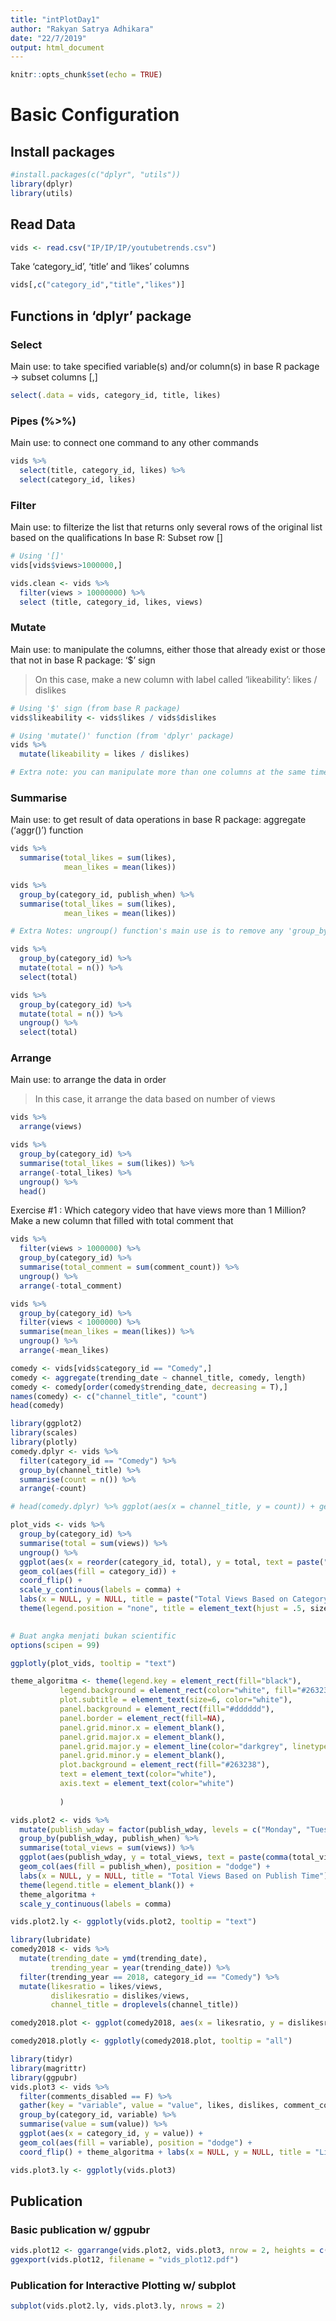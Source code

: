 ---
title: "intPlotDay1"
author: "Rakyan Satrya Adhikara"
date: "22/7/2019"
output: html_document
---

```{r setup, include=FALSE, echo = F}
knitr::opts_chunk$set(echo = TRUE)
```

# Basic Configuration

## Install packages
```{r, echo=FALSE}
#install.packages(c("dplyr", "utils"))
library(dplyr)
library(utils)
```


## Read Data

```{r, ech0 = F}
vids <- read.csv("IP/IP/IP/youtubetrends.csv")
```

Take 'category_id', 'title' and 'likes' columns

```{r}
vids[,c("category_id","title","likes")]
```

## Functions in 'dplyr' package
### Select

Main use: to take specified variable(s) and/or column(s)
in base R package -> subset columns [,]

```{r}
select(.data = vids, category_id, title, likes)
```

### Pipes (%>%)

Main use: to connect one command to any other commands

```{r}
vids %>%
  select(title, category_id, likes) %>% 
  select(category_id, likes)
```

### Filter

Main use: to filterize the list that returns only several rows of the original list based on the qualifications
In base R: Subset row []

```{r}
# Using '[]' 
vids[vids$views>1000000,]

vids.clean <- vids %>% 
  filter(views > 10000000) %>% 
  select (title, category_id, likes, views)
```

### Mutate

Main use: to manipulate the columns, either those that already exist or those that not
in base R package: '$' sign

> On this case, make a new column with label called 'likeability': likes / dislikes

```{r}
# Using '$' sign (from base R package)
vids$likeability <- vids$likes / vids$dislikes

# Using 'mutate()' function (from 'dplyr' package)
vids %>% 
  mutate(likeability = likes / dislikes)

# Extra note: you can manipulate more than one columns at the same time
```

### Summarise

Main use: to get result of data operations
in base R package: aggregate ('aggr()') function

```{r}
vids %>% 
  summarise(total_likes = sum(likes),
            mean_likes = mean(likes))

vids %>%
  group_by(category_id, publish_when) %>% 
  summarise(total_likes = sum(likes),
            mean_likes = mean(likes))

# Extra Notes: ungroup() function's main use is to remove any 'group_by' function-related variables

vids %>% 
  group_by(category_id) %>% 
  mutate(total = n()) %>%  
  select(total)

vids %>% 
  group_by(category_id) %>% 
  mutate(total = n()) %>% 
  ungroup() %>% 
  select(total)
```

### Arrange

Main use: to arrange the data in order

> In this case, it arrange the data based on number of views

```{r}
vids %>% 
  arrange(views)
```

```{r}
vids %>% 
  group_by(category_id) %>% 
  summarise(total_likes = sum(likes)) %>%
  arrange(-total_likes) %>% 
  ungroup() %>% 
  head()
```

Exercise #1 : Which category video that have views more than 1 Million? Make a new column that filled with total comment that
```{r}
vids %>% 
  filter(views > 1000000) %>% 
  group_by(category_id) %>% 
  summarise(total_comment = sum(comment_count)) %>% 
  ungroup() %>% 
  arrange(-total_comment)
```

```{r}
vids %>% 
  group_by(category_id) %>% 
  filter(views < 1000000) %>% 
  summarise(mean_likes = mean(likes)) %>% 
  ungroup() %>% 
  arrange(-mean_likes)
```

```{r}
comedy <- vids[vids$category_id == "Comedy",]
comedy <- aggregate(trending_date ~ channel_title, comedy, length)
comedy <- comedy[order(comedy$trending_date, decreasing = T),]
names(comedy) <- c("channel_title", "count")
head(comedy)
```

```{r}
library(ggplot2)
library(scales)
library(plotly)
comedy.dplyr <- vids %>% 
  filter(category_id == "Comedy") %>%
  group_by(channel_title) %>% 
  summarise(count = n()) %>% 
  arrange(-count)

# head(comedy.dplyr) %>% ggplot(aes(x = channel_title, y = count)) + geom_col() + coord_flip()

plot_vids <- vids %>% 
  group_by(category_id) %>% 
  summarise(total = sum(views)) %>% 
  ungroup() %>% 
  ggplot(aes(x = reorder(category_id, total), y = total, text = paste("Total Views:", label = comma(total),"<br>","Category:",category_id))) +
  geom_col(aes(fill = category_id)) +
  coord_flip() +
  scale_y_continuous(labels = comma) +
  labs(x = NULL, y = NULL, title = paste("Total Views Based on Category","<br>", "Title Dashboard")) + 
  theme(legend.position = "none", title = element_text(hjust = .5, size)) + theme_algoritma
  

# Buat angka menjati bukan scientific
options(scipen = 99)

ggplotly(plot_vids, tooltip = "text")
```

```{r}
theme_algoritma <- theme(legend.key = element_rect(fill="black"),
           legend.background = element_rect(color="white", fill="#263238"),
           plot.subtitle = element_text(size=6, color="white"),
           panel.background = element_rect(fill="#dddddd"),
           panel.border = element_rect(fill=NA),
           panel.grid.minor.x = element_blank(),
           panel.grid.major.x = element_blank(),
           panel.grid.major.y = element_line(color="darkgrey", linetype=2),
           panel.grid.minor.y = element_blank(),
           plot.background = element_rect(fill="#263238"),
           text = element_text(color="white"),
           axis.text = element_text(color="white")
           
           )
```

```{r}
vids.plot2 <- vids %>% 
  mutate(publish_wday = factor(publish_wday, levels = c("Monday", "Tuesday", "Wednesday", "Thursday", "Friday", "Saturday", "Sunday"))) %>% 
  group_by(publish_wday, publish_when) %>% 
  summarise(total_views = sum(views)) %>%
  ggplot(aes(publish_wday, y = total_views, text = paste(comma(total_views), "views","\n","Published on",publish_when))) + 
  geom_col(aes(fill = publish_when), position = "dodge") + 
  labs(x = NULL, y = NULL, title = "Total Views Based on Publish Time") +
  theme(legend.title = element_blank()) +
  theme_algoritma +
  scale_y_continuous(labels = comma)

vids.plot2.ly <- ggplotly(vids.plot2, tooltip = "text")
```

```{r}
library(lubridate)
comedy2018 <- vids %>% 
  mutate(trending_date = ymd(trending_date),
         trending_year = year(trending_date)) %>% 
  filter(trending_year == 2018, category_id == "Comedy") %>% 
  mutate(likesratio = likes/views,
         dislikesratio = dislikes/views,
         channel_title = droplevels(channel_title))

```

```{r}
comedy2018.plot <- ggplot(comedy2018, aes(x = likesratio, y = dislikesratio, text = paste("Likes: ",likes))) + geom_point(aes(size = views, col = channel_title), show.legend = F) + labs(x = "Likes Ratio", y = "Dislikes Ratio", title = "Likes vs Dislikes in Trending Comedy Videos 2018") + theme_algoritma + theme(legend.position = "none")

comedy2018.plotly <- ggplotly(comedy2018.plot, tooltip = "all")
```

```{r}
library(tidyr)
library(magrittr)
library(ggpubr)
vids.plot3 <- vids %>% 
  filter(comments_disabled == F) %>% 
  gather(key = "variable", value = "value", likes, dislikes, comment_count) %>% 
  group_by(category_id, variable) %>% 
  summarise(value = sum(value)) %>% 
  ggplot(aes(x = category_id, y = value)) +
  geom_col(aes(fill = variable), position = "dodge") +
  coord_flip() + theme_algoritma + labs(x = NULL, y = NULL, title = "Likes v Dislikes v Comments in videos", x = NULL) + theme(legend.title = element_blank())

vids.plot3.ly <- ggplotly(vids.plot3)
```

## Publication

### Basic publication w/ ggpubr

```{r}
vids.plot12 <- ggarrange(vids.plot2, vids.plot3, nrow = 2, heights = c(0.4,0.6))
ggexport(vids.plot12, filename = "vids_plot12.pdf")
```



### Publication for Interactive Plotting w/ subplot
```{r}
subplot(vids.plot2.ly, vids.plot3.ly, nrows = 2)
```

